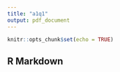 ```yaml
---
title: "a1q1"
output: pdf_document
---
```


```r
knitr::opts_chunk$set(echo = TRUE)
```

## R Markdown


```r


```

